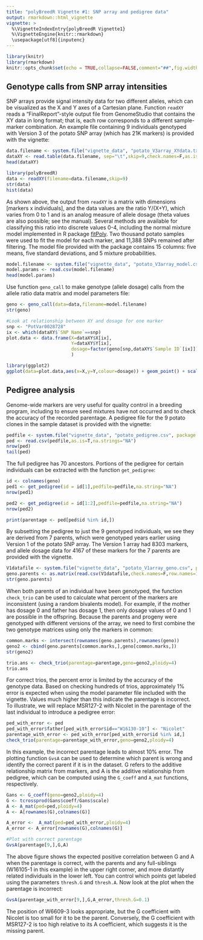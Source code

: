 ```yaml
---
title: "polyBreedR Vignette #1: SNP array and pedigree data"
output: rmarkdown::html_vignette
vignette: >
  %\VignetteIndexEntry{polyBreedR Vignette1}
  %\VignetteEngine{knitr::rmarkdown}
  \usepackage[utf8]{inputenc}
---
```


```r
library(knitr)
library(rmarkdown)
knitr::opts_chunk$set(echo = TRUE,collapse=FALSE,comment="##",fig.width=5,fig.height=5)
```

## Genotype calls from SNP array intensities
SNP arrays provide signal intensity data for two different alleles, which can be visualized as the X and Y axes of a Cartesian plane. Function `readXY` reads a "FinalReport"-style output file from GenomeStudio that contains the XY data in long format; that is, each row corresponds to a different sample-marker combination. An example file containing 9 individuals genotyped with Version 3 of the potato SNP array (which has 21K markers) is provided with the vignette:
```r
data.filename <- system.file("vignette_data", "potato_V3array_XYdata.txt", package = "polyBreedR")
dataXY <- read.table(data.filename, sep="\t",skip=9,check.names=F,as.is=T,header=T)
head(dataXY)

library(polyBreedR)
data <- readXY(filename=data.filename,skip=9)
str(data)
hist(data)
```

As shown above, the output from `readXY` is a matrix with dimensions [markers x individuals], and the data values are the ratio Y/(X+Y), which varies from 0 to 1 and is an analog measure of allele dosage (theta values are also possible; see the manual). Several methods are available for classifying this ratio into discrete values 0-4, including the normal mixture model implemented in R package [fitPoly](https://cran.r-project.org/web/packages/fitPoly/index.html). Two thousand potato samples were used to fit the model for each marker, and 11,388 SNPs remained after filtering. The model file provided with the package contains 15 columns: five means, five standard deviations, and 5 mixture probabilities.
```r
model.filename <- system.file("vignette_data", "potato_V3array_model.csv", package = "polyBreedR")
model.params <- read.csv(model.filename)
head(model.params)
```

Use function `geno_call` to make genotype (allele dosage) calls from the allele ratio data matrix and model parameters file:
```r
geno <- geno_call(data=data,filename=model.filename)
str(geno)

#Look at relationship between XY and dosage for one marker 
snp <- "PotVar0028728"
ix <- which(dataXY$`SNP Name`==snp)
plot.data <- data.frame(X=dataXY$X[ix],
                        Y=dataXY$Y[ix],
                        dosage=factor(geno[snp,dataXY$`Sample ID`[ix]])
                        )

library(ggplot2)
ggplot(data=plot.data,aes(x=X,y=Y,colour=dosage)) + geom_point() + scale_colour_brewer(palette="Set1") + coord_fixed(ratio=1) + xlim(c(0,1)) + ylim(c(0,1)) + ggtitle(snp)
```

## Pedigree analysis
Genome-wide markers are very useful for quality control in a breeding program, including to ensure seed mixtures have not occurred and to check the accuracy of the recorded parentage. A pedigree file for the 9 potato clones in the sample dataset is provided with the vignette:
```r
pedfile <- system.file("vignette_data", "potato_pedigree.csv", package = "polyBreedR")
ped <- read.csv(pedfile,as.is=T,na.strings="NA")
nrow(ped)
tail(ped)
```

The full pedigree has 70 ancestors. Portions of the pedigree for certain individuals can be extracted with the function `get_pedigree`:
```r
id <- colnames(geno)
ped1 <- get_pedigree(id = id[1],pedfile=pedfile,na.string="NA")
nrow(ped1)

ped2 <- get_pedigree(id = id[1:2],pedfile=pedfile,na.string="NA")
nrow(ped2)

print(parentage <- ped[ped$id %in% id,])
```

By subsetting the pedigree to just the 9 genotyped individuals, we see they are derived from 7 parents, which were genotyped years earlier using Version 1 of the potato SNP array. The Version 1 array had 8303 markers, and allele dosage data for 4167 of these markers for the 7 parents are provided with the vignette. 
```r
V1datafile <- system.file("vignette_data", "potato_V1array_geno.csv", package = "polyBreedR")
geno.parents <- as.matrix(read.csv(V1datafile,check.names=F,row.names=1))
str(geno.parents)
```

When both parents of an individual have been genotyped, the function `check_trio` can be used to calculate what percent of the markers are inconsistent (using a random bivalents model). For example, if the mother has dosage 0 and father has dosage 1, then only dosage values of 0 and 1 are possible in the offspring. Because the parents and progeny were genotyped with different versions of the array, we need to first combine the two genotype matrices using only the markers in common:
```r
common.marks <- intersect(rownames(geno.parents),rownames(geno))
geno2 <- cbind(geno.parents[common.marks,],geno[common.marks,])
str(geno2)

trio.ans <- check_trio(parentage=parentage,geno=geno2,ploidy=4)
trio.ans
```

For correct trios, the percent error is limited by the accuracy of the genotype data. Based on checking hundreds of trios, approximately 1% error is expected when using the model parameter file included with the vignette. Values much higher than this indicate the parentage is incorrect. To illustrate, we will replace MSR127-2 with Nicolet in the parentage of the last individual to introduce a pedigree error:
```r
ped_with_error <- ped
ped_with_error$father[ped_with_error$id=="W16130-10"] <- "Nicolet"
parentage_with_error <- ped_with_error[ped_with_error$id %in% id,]
check_trio(parentage=parentage_with_error,geno=geno2,ploidy=4)
```

In this example, the incorrect parentage leads to almost 10% error. The plotting function `GvsA` can be used to determine which parent is wrong and identify the correct parent if it is in the dataset. G refers to the additive relationship matrix from markers, and A is the additive relationship from pedigree, which can be computed using the `G_coeff` and `A_mat` functions, respectively. 
```r
Gans <- G_coeff(geno=geno2,ploidy=4)
G <- tcrossprod(Gans$coeff/Gans$scale)
A <- A_mat(ped=ped,ploidy=4)
A <- A[rownames(G),colnames(G)]

A_error <-  A_mat(ped=ped_with_error,ploidy=4)
A_error <- A_error[rownames(G),colnames(G)]

#Plot with correct parentage
GvsA(parentage[9,],G,A)
```

The above figure shows the expected positive correlation between G and A when the parentage is correct, with the parents and any full-siblings (W16105-1 in this example) in the upper right corner, and more distantly related individuals in the lower left. You can control which points get labeled using the parameters `thresh.G` and `thresh.A`. Now look at the plot when the parentage is incorrect:

```r
GvsA(parentage_with_error[9,],G,A_error,thresh.G=0.1)
```

The position of W6609-3 looks appropriate, but the G coefficient with Nicolet is too small for it to be the parent. Conversely, the G coefficient with MSR127-2 is too high relative to its A coefficient, which suggests it is the missing parent.

